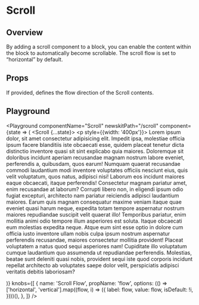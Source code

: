 


# Scroll

## Overview

By adding a scroll component to a block, you can enable the content within the block to automatically become scrollable. The scroll flow is set to “horizontal” by default.

## Props

<LegacyBlock marginTop="sizing05">
  <Prop
    name="flow"
    type="vertical | horizontal"
    default="horizontal"
  >
    If provided, defines the flow direction of the Scroll contents.
  </Prop>

</LegacyBlock>

## Playground

<Playground
  componentName="Scroll"
  newskitPath="/scroll"
  component={state => (
    <LegacyBlock width="200px" height="300px">
      <Scroll {...state}>
        <p style={{width: '400px'}}>
          Lorem ipsum dolor, sit amet consectetur adipisicing elit. Impedit
          ipsa, molestiae officia ipsum facere blanditiis iste obcaecati esse,
          quidem placeat tenetur dicta distinctio inventore quasi sit sint
          explicabo quia maiores. Doloremque sit doloribus incidunt aperiam
          recusandae magnam nostrum labore eveniet, perferendis a, quibusdam,
          quos earum! Numquam quaerat recusandae commodi laudantium modi
          inventore voluptates officiis nesciunt eius, quis velit voluptatum,
          quos natus, adipisci nisi! Laborum eos incidunt maiores eaque
          obcaecati, itaque perferendis! Consectetur magnam pariatur amet, enim
          recusandae at laborum? Corrupti libero non, in eligendi ipsum odio
          fugiat excepturi, architecto nam pariatur reiciendis adipisci
          laudantium maiores. Earum quis magnam consequatur maxime veniam itaque
          quae eveniet quasi harum neque, expedita totam tempore aspernatur
          nostrum maiores repudiandae suscipit velit quaerat illo! Temporibus
          pariatur, enim mollitia animi odio tempore illum asperiores est
          soluta. Itaque obcaecati eum molestias expedita neque. Atque eum sint
          esse optio in dolore cum officia iusto inventore ullam nobis culpa
          ipsum nostrum aspernatur perferendis recusandae, maiores consectetur
          mollitia provident! Placeat voluptatem a natus quod sequi asperiores
          nam! Cupiditate illo voluptatum cumque laudantium quo assumenda ut
          repudiandae perferendis. Molestias, beatae sunt deleniti quasi nobis,
          provident sequi iste quod corporis incidunt repellat architecto ab
          voluptates saepe dolor velit, perspiciatis adipisci veritatis debitis
          laboriosam?
        </p>
      </Scroll>
    </LegacyBlock>
  )}
  knobs={[
    {
      name: 'Scroll Flow',
      propName: 'flow',
      options: (() =>
        ['horizontal', 'vertical'].map((flow, i) => ({
          label: flow,
          value: flow,
          isDefault: !i,
        })))(),
    },
  ]}
/>
